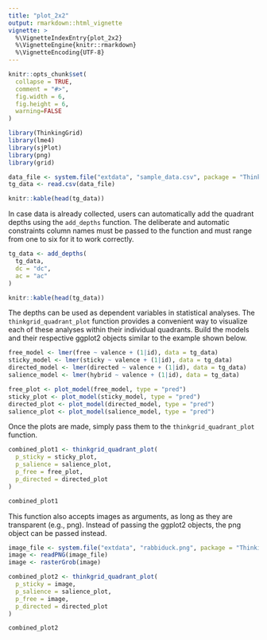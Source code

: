 ```yaml
---
title: "plot_2x2"
output: rmarkdown::html_vignette
vignette: >
  %\VignetteIndexEntry{plot_2x2}
  %\VignetteEngine{knitr::rmarkdown}
  %\VignetteEncoding{UTF-8}
---
```


```r
knitr::opts_chunk$set(
  collapse = TRUE,
  comment = "#>",
  fig.width = 6, 
  fig.height = 6,
  warning=FALSE
)
```

```r
library(ThinkingGrid)
library(lme4)
library(sjPlot)
library(png)
library(grid)

data_file <- system.file("extdata", "sample_data.csv", package = "ThinkingGrid")
tg_data <- read.csv(data_file)

knitr::kable(head(tg_data))
```

In case data is already collected, users can automatically add the quadrant depths using the `add_depths` function. The deliberate and automatic constraints column names must be passed to the function and must range from one to six for it to work correctly. 

```r
tg_data <- add_depths(
  tg_data,
  dc = "dc",
  ac = "ac"
)

knitr::kable(head(tg_data))
```

The depths can be used as dependent variables in statistical analyses. The `thinkgrid_quadrant_plot` function provides a convenient way to visualize each of these analyses within their individual quadrants. Build the models and their respective ggplot2 objects similar to the example shown below.

```r
free_model <- lmer(free ~ valence + (1|id), data = tg_data)
sticky_model <- lmer(sticky ~ valence + (1|id), data = tg_data)
directed_model <- lmer(directed ~ valence + (1|id), data = tg_data)
salience_model <- lmer(hybrid ~ valence + (1|id), data = tg_data)

free_plot <- plot_model(free_model, type = "pred")
sticky_plot <- plot_model(sticky_model, type = "pred")
directed_plot <- plot_model(directed_model, type = "pred")
salience_plot <- plot_model(salience_model, type = "pred")
```

Once the plots are made, simply pass them to the `thinkgrid_quadrant_plot` function.

```r
combined_plot1 <- thinkgrid_quadrant_plot(
  p_sticky = sticky_plot,
  p_salience = salience_plot,
  p_free = free_plot,
  p_directed = directed_plot
)

combined_plot1
```

This function also accepts images as arguments, as long as they are transparent (e.g., png). Instead of passing the ggplot2 objects, the png object can be passed instead.

```r
image_file <- system.file("extdata", "rabbiduck.png", package = "ThinkingGrid")
image <- readPNG(image_file)
image <- rasterGrob(image)

combined_plot2 <- thinkgrid_quadrant_plot(
  p_sticky = image,
  p_salience = salience_plot,
  p_free = image,
  p_directed = directed_plot
)

combined_plot2
```